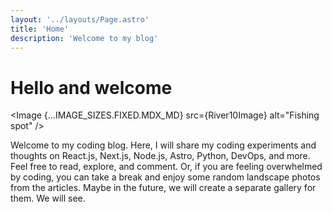 ```yaml
---
layout: '../layouts/Page.astro'
title: 'Home'
description: 'Welcome to my blog'
---
```




# Hello and welcome

<Image {...IMAGE_SIZES.FIXED.MDX_MD} src={River10Image} alt="Fishing spot" />

Welcome to my coding blog. Here, I will share my coding experiments and thoughts on React.js, Next.js, Node.js, Astro, Python, DevOps, and more. Feel free to read, explore, and comment. Or, if you are feeling overwhelmed by coding, you can take a break and enjoy some random landscape photos from the articles. Maybe in the future, we will create a separate gallery for them. We will see.

